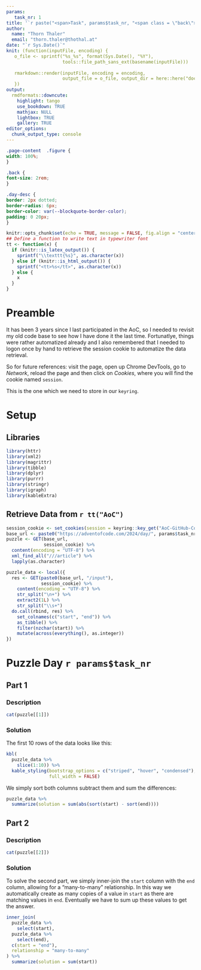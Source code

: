 ```yaml
---
params:
   task_nr: 1
title: '`r paste("<span>Task", params$task_nr, "<span class = \"back\"><a href = \"index.html\">", fontawesome::fa("home"), "</a></span></span>")`'
author: 
  name: "Thorn Thaler"
  email: "thorn.thaler@thothal.at"
date: "`r Sys.Date()`"
knit: (function(inputFile, encoding) {
   o_file <- sprintf("%s_%s", format(Sys.Date(), "%Y"), 
                     tools::file_path_sans_ext(basename(inputFile)))
                     
   rmarkdown::render(inputFile, encoding = encoding, 
                     output_file = o_file, output_dir = here::here("docs"))
   })
output: 
  rmdformats::downcute:
    highlight: tango
    use_bookdown: TRUE
    mathjax: NULL
    lightbox: TRUE
    gallery: TRUE
editor_options: 
  chunk_output_type: console
---
```


```css
.page-content  .figure {
width: 100%;
}

.back {
font-size: 2rem;
}

.day-desc {
border: 2px dotted;
border-radius: 6px;
border-color: var(--blockquote-border-color);
padding: 0 20px;
}
```


```r
knitr::opts_chunk$set(echo = TRUE, message = FALSE, fig.align = "center")
## Define a function to write text in typewriter font
tt <- function(x) {
  if (knitr::is_latex_output()) {
    sprintf("\\texttt{%s}", as.character(x))
  } else if (knitr::is_html_output()) {
    sprintf("<tt>%s</tt>", as.character(x))
  } else {
    x
  }
}
```

# Preamble

It has been 3 years since I last participated in the AoC, so I needed to revisit my old 
code base to see how I have done it the last time. Fortunatlye, things were rather 
automatized already and I also remembered that I needed to logon once by hand to retrieve 
the session cookie to automatize the data retrieval.

So for future references: visit the page, open up Chrome DevTools, go to *Network*, reload
the page and then click on *Cookies*, where you will find the cookie named `session`.

This is the one which we need to store in our `keyring`.


# Setup

## Libraries

```r
library(httr)
library(xml2)
library(magrittr)
library(tibble)
library(dplyr)
library(purrr)
library(stringr)
library(igraph)
library(kableExtra)
```

## Retrieve Data from `r tt("AoC")`


```r
session_cookie <- set_cookies(session = keyring::key_get("AoC-GitHub-Cookie"))
base_url <- paste0("https://adventofcode.com/2024/day/", params$task_nr)
puzzle <- GET(base_url,
              session_cookie) %>% 
  content(encoding = "UTF-8") %>% 
  xml_find_all("///article") %>% 
  lapply(as.character)

puzzle_data <- local({
  res <- GET(paste0(base_url, "/input"),
             session_cookie) %>% 
    content(encoding = "UTF-8") %>% 
    str_split("\n+") %>% 
    extract2(1L) %>% 
    str_split("\\s+")
  do.call(rbind, res) %>% 
    set_colnames(c("start", "end")) %>% 
    as_tibble() %>% 
    filter(nzchar(start)) %>% 
    mutate(across(everything(), as.integer))
})
```

# Puzzle Day `r params$task_nr`

## Part 1

### Description

```r
cat(puzzle[[1]])
```

### Solution

The first 10 rows of the data looks like this:

```r
kbl(
  puzzle_data %>% 
    slice(1:10)) %>%
  kable_styling(bootstrap_options = c("striped", "hover", "condensed"), 
                full_width = FALSE)
```


We simply sort both columns subtract them and sum the differences:

```r
puzzle_data %>% 
  summarize(solution = sum(abs(sort(start) - sort(end))))
```



## Part 2

### Description

```r
cat(puzzle[[2]])
```

### Solution

To solve the second part, we simply inner-join the `start` column with the `end` column, 
allowing for a "many-to-many" relationship. In this way we automatically create as many 
copies of a value in `start` as there are matching values in `end`. Eventually we have to 
sum up these values to get the answer.

```r
inner_join(
  puzzle_data %>% 
    select(start),
  puzzle_data %>% 
    select(end),
  c(start = "end"),
  relationship = "many-to-many"
) %>% 
  summarize(solution = sum(start))
```


